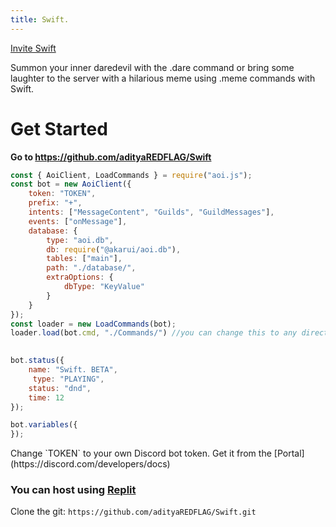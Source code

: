 ```yaml
---
title: Swift.
---
```

[Invite Swift](https://discord.com/api/oauth2/authorize?client_id=1143577502103650415&permissions=2048&scope=bot)

Summon your inner daredevil with the .dare command or bring some laughter to the server with a hilarious meme using .meme commands with Swift.

# Get Started
**Go to https://github.com/adityaREDFLAG/Swift**

```js filename="index.js"
const { AoiClient, LoadCommands } = require("aoi.js");
const bot = new AoiClient({
    token: "TOKEN",
    prefix: "+",
    intents: ["MessageContent", "Guilds", "GuildMessages"],
    events: ["onMessage"],
    database: {
        type: "aoi.db",
        db: require("@akarui/aoi.db"),
        tables: ["main"],
        path: "./database/",
        extraOptions: {
            dbType: "KeyValue"
        }
    }
});
const loader = new LoadCommands(bot);
loader.load(bot.cmd, "./Commands/") //you can change this to any directory you want

 
bot.status({
    name: "Swift. BETA",
     type: "PLAYING",
    status: "dnd",
    time: 12
});

bot.variables({
});
```

 
<Callout type="warning" emoji="⚠️">
  Change `TOKEN` to your own Discord bot token. Get it from the [Portal](https://discord.com/developers/docs)
</Callout>

### You can host using [Replit](https://replit.com/) 
Clone the git: `https://github.com/adityaREDFLAG/Swift.git`


